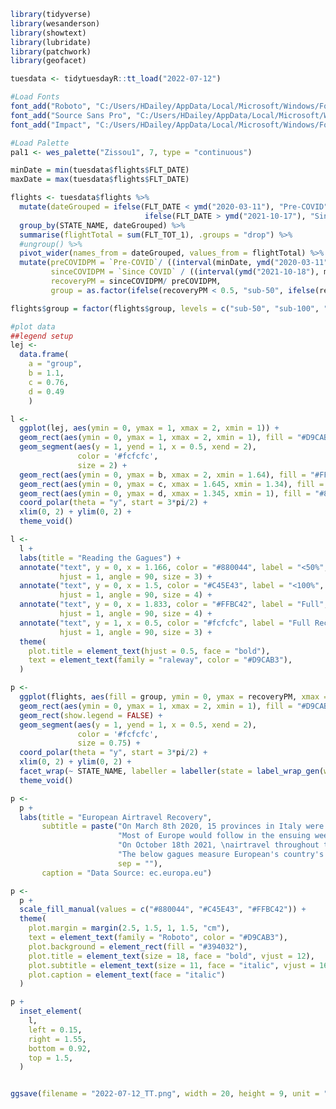 ```r
library(tidyverse)
library(wesanderson)
library(showtext)
library(lubridate)
library(patchwork)
library(geofacet)
```

```r
tuesdata <- tidytuesdayR::tt_load("2022-07-12")

#Load Fonts
font_add("Roboto", "C:/Users/HDailey/AppData/Local/Microsoft/Windows/Fonts/Roboto-Regular.ttf", "C:/Users/HDailey/AppData/Local/Microsoft/Windows/Fonts/Roboto-Bold.ttf")
font_add("Source Sans Pro", "C:/Users/HDailey/AppData/Local/Microsoft/Windows/Fonts/SourceSansPro-Regular.ttf", "C:/Users/HDailey/AppData/Local/Microsoft/Windows/Fonts/SourceSansPro-Bold.ttf")
font_add("Impact", "C:/Users/HDailey/AppData/Local/Microsoft/Windows/Fonts/Impact.ttf")

#Load Palette
pal1 <- wes_palette("Zissou1", 7, type = "continuous")
```

```r
minDate = min(tuesdata$flights$FLT_DATE)
maxDate = max(tuesdata$flights$FLT_DATE)

flights <- tuesdata$flights %>%
  mutate(dateGrouped = ifelse(FLT_DATE < ymd("2020-03-11"), "Pre-COVID",
                              ifelse(FLT_DATE > ymd("2021-10-17"), "Since COVID", "Mid-COVID"))) %>%
  group_by(STATE_NAME, dateGrouped) %>%
  summarise(flightTotal = sum(FLT_TOT_1), .groups = "drop") %>%
  #ungroup() %>%
  pivot_wider(names_from = dateGrouped, values_from = flightTotal) %>%
  mutate(preCOVIDPM = `Pre-COVID`/ ((interval(minDate, ymd("2020-03-11")) %/% days(1))/ 30.4375),
         sinceCOVIDPM = `Since COVID` / ((interval(ymd("2021-10-18"), maxDate) %/% days(1))/ 30.4375),
         recoveryPM = sinceCOVIDPM/ preCOVIDPM,
         group = as.factor(ifelse(recoveryPM < 0.5, "sub-50", ifelse(recoveryPM < 1, "sub-100", "plus-100"))))

flights$group = factor(flights$group, levels = c("sub-50", "sub-100", "plus-100"))

#plot data
##legend setup
lej <-
  data.frame(
    a = "group", 
    b = 1.1, 
    c = 0.76, 
    d = 0.49
    )

l <-
  ggplot(lej, aes(ymin = 0, ymax = 1, xmax = 2, xmin = 1)) +
  geom_rect(aes(ymin = 0, ymax = 1, xmax = 2, xmin = 1), fill = "#D9CAB3") +
  geom_segment(aes(y = 1, yend = 1, x = 0.5, xend = 2), 
               color = '#fcfcfc', 
               size = 2) +
  geom_rect(aes(ymin = 0, ymax = b, xmax = 2, xmin = 1.64), fill = "#FFBC42") +
  geom_rect(aes(ymin = 0, ymax = c, xmax = 1.645, xmin = 1.34), fill = "#C45E43") +
  geom_rect(aes(ymin = 0, ymax = d, xmax = 1.345, xmin = 1), fill = "#880044") +
  coord_polar(theta = "y", start = 3*pi/2) +
  xlim(0, 2) + ylim(0, 2) +
  theme_void()

l <- 
  l +
  labs(title = "Reading the Gagues") +
  annotate("text", y = 0, x = 1.166, color = "#880044", label = "<50%", 
           hjust = 1, angle = 90, size = 3) +
  annotate("text", y = 0, x = 1.5, color = "#C45E43", label = "<100%", 
           hjust = 1, angle = 90, size = 4) +
  annotate("text", y = 0, x = 1.833, color = "#FFBC42", label = "Full", 
           hjust = 1, angle = 90, size = 4) +
  annotate("text", y = 1, x = 0.5, color = "#fcfcfc", label = "Full Recovery", 
           hjust = 1, angle = 90, size = 3) +
  theme(
    plot.title = element_text(hjust = 0.5, face = "bold"), 
    text = element_text(family = "raleway", color = "#D9CAB3"),
  )

p <- 
  ggplot(flights, aes(fill = group, ymin = 0, ymax = recoveryPM, xmax = 2, xmin = 1)) +
  geom_rect(aes(ymin = 0, ymax = 1, xmax = 2, xmin = 1), fill = "#D9CAB3") +
  geom_rect(show.legend = FALSE) +
  geom_segment(aes(y = 1, yend = 1, x = 0.5, xend = 2), 
               color = '#fcfcfc', 
               size = 0.75) +
  coord_polar(theta = "y", start = 3*pi/2) +
  xlim(0, 2) + ylim(0, 2) +
  facet_wrap(~ STATE_NAME, labeller = labeller(state = label_wrap_gen(width = 10)), ncol = 14, nrow = 3) +
  theme_void()

p <-
  p +
  labs(title = "European Airtravel Recovery", 
       subtitle = paste("On March 8th 2020, 15 provinces in Italy were shut down due to the COVID-19 pandemic.\n", 
                        "Most of Europe would follow in the ensuing weeks, haulting airtravel.", 
                        "On October 18th 2021, \nairtravel throughout the continent resumed, but not without difficultiesreturning to former volume.\n", 
                        "The below gagues measure European's country's progress toward full recovery of pre-COVID volume.", 
                        sep = ""), 
       caption = "Data Source: ec.europa.eu")

p <-
  p +
  scale_fill_manual(values = c("#880044", "#C45E43", "#FFBC42")) +
  theme(
    plot.margin = margin(2.5, 1.5, 1, 1.5, "cm"), 
    text = element_text(family = "Roboto", color = "#D9CAB3"), 
    plot.background = element_rect(fill = "#394032"), 
    plot.title = element_text(size = 18, face = "bold", vjust = 12), 
    plot.subtitle = element_text(size = 11, face = "italic", vjust = 16), 
    plot.caption = element_text(face = "italic")
  )

p +
  inset_element(
    l, 
    left = 0.15,
    right = 1.55,
    bottom = 0.92, 
    top = 1.5,
  )


ggsave(filename = "2022-07-12_TT.png", width = 20, height = 9, unit = "in")
```
